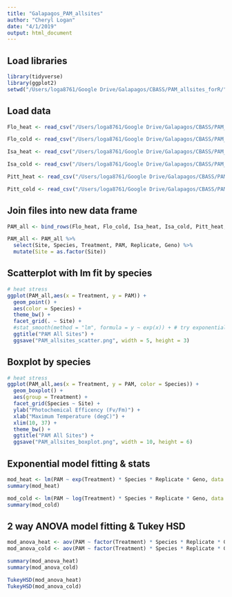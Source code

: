 ```yaml
---
title: "Galapagos_PAM_allsites"
author: "Cheryl Logan"
date: "4/1/2019"
output: html_document
---
```


## Load libraries
```r
library(tidyverse)
library(ggplot2)
setwd("/Users/loga8761/Google Drive/Galapagos/CBASS/PAM_allsites_forR/")
```

## Load data
```r
Flo_heat <- read_csv("/Users/loga8761/Google Drive/Galapagos/CBASS/PAM_allsites_forR/2019_03_17_heat_Floreana_foranalysis.csv")

Flo_cold <- read_csv("/Users/loga8761/Google Drive/Galapagos/CBASS/PAM_allsites_forR/2019_03_18_cold_Floreana_foranalysis.csv")

Isa_heat <- read_csv("/Users/loga8761/Google Drive/Galapagos/CBASS/PAM_allsites_forR/2019_03_19_heat_Isabela_foranalysis.csv")

Isa_cold <- read_csv("/Users/loga8761/Google Drive/Galapagos/CBASS/PAM_allsites_forR/2019_03_20_cold_Isabela_foranalysis.csv")

Pitt_heat <- read_csv("/Users/loga8761/Google Drive/Galapagos/CBASS/PAM_allsites_forR/2019_03_26_heat_PuntaPitt_foranalysis.csv")

Pitt_cold <- read_csv("/Users/loga8761/Google Drive/Galapagos/CBASS/PAM_allsites_forR/2019_03_27_cold_PuntaPitt_foranalysis.csv")
```

## Join files into new data frame
```r
PAM_all <- bind_rows(Flo_heat, Flo_cold, Isa_heat, Isa_cold, Pitt_heat, Pitt_cold)

PAM_all <- PAM_all %>%
  select(Site, Species, Treatment, PAM, Replicate, Geno) %>%
  mutate(Site = as.factor(Site))
```

## Scatterplot with lm fit by species
```r
# heat stress
ggplot(PAM_all,aes(x = Treatment, y = PAM)) +
  geom_point() +
  aes(color = Species) +
  theme_bw() +
  facet_grid(. ~ Site) +
  #stat_smooth(method = "lm", formula = y ~ exp(x)) + # try exponential model
  ggtitle("PAM All Sites") +
  ggsave("PAM_allsites_scatter.png", width = 5, height = 3)
```


## Boxplot by species
```r
# heat stress
ggplot(PAM_all,aes(x = Treatment, y = PAM, color = Species)) +
  geom_boxplot() +
  aes(group = Treatment) +
  facet_grid(Species ~ Site) +
  ylab("Photochemical Efficency (Fv/Fm)") +
  xlab("Maximum Temperature (degC)") +
  xlim(10, 37) +
  theme_bw() +
  ggtitle("PAM All Sites") +
  ggsave("PAM_allsites_boxplot.png", width = 10, height = 6)
```

## Exponential model fitting & stats
```r
mod_heat <- lm(PAM ~ exp(Treatment) * Species * Replicate * Geno, data = PAM_heat)
summary(mod_heat)

mod_cold <- lm(PAM ~ log(Treatment) * Species * Replicate * Geno, data = PAM_cold)
summary(mod_cold)
```
## 2 way ANOVA model fitting & Tukey HSD
```r
mod_anova_heat <- aov(PAM ~ factor(Treatment) * Species * Replicate * Geno, data = PAM_heat)
mod_anova_cold <- aov(PAM ~ factor(Treatment) * Species * Replicate * Geno, data = PAM_cold)

summary(mod_anova_heat)
summary(mod_anova_cold)

TukeyHSD(mod_anova_heat)
TukeyHSD(mod_anova_cold)
```
